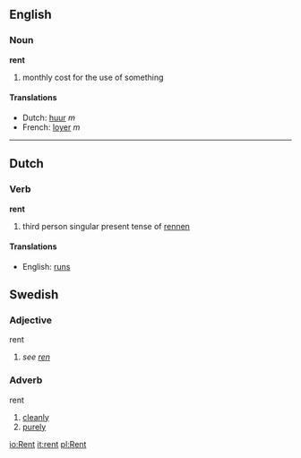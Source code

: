 ==English==
===Noun===
'''rent'''

# monthly cost for the use of something

====Translations====
*Dutch: [[huur]] ''m''
*French: [[loyer]] ''m''

----
==Dutch==
===Verb===
'''rent'''

# third person singular present tense of [[rennen]]

====Translations====
*English: [[runs]]

==Swedish==
===Adjective===
;rent
#''see [[ren#Swedish|ren]]''

===Adverb===
;rent
#[[cleanly]]
#[[purely]]

[[io:Rent]]
[[it:rent]]
[[pl:Rent]]